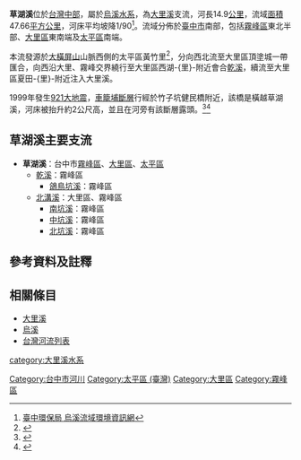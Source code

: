 {{Infobox river
| river_name = 草湖溪
| image_name = 草湖溪.jpg
| image_size = 250px
| caption = 自銀聯一橋東望草湖溪一景。<br>此河段是[[車籠埔斷層|車籠埔斷層]]通過之地，昔日被抬升的地表，今被多年沖刷與河岸雜草叢生，早已難以窺得斷層露頭之面貌。<ref>[http://web.fg.tp.edu.tw/~earth/learn/esf/magazine/990902.htm （圖三）車籠埔斷層橫切草湖溪的河床] {{Wayback|url=http://web.fg.tp.edu.tw/~earth/learn/esf/magazine/990902.htm |date=20170429200640 }}，〈地震的斷層現象〉，《地球科學園地：第十一期》（一九九九年九月號），陳文山、陳勉銘、何昌信、楊志成，地球科學文教基金會。</ref><ref>〈臺灣地區活動斷層個述〉，《臺灣活動斷層概論 第二版：臺灣活動斷層分布圖說明書》（五十萬分之一），黃文正、盧詩丁、石同生、林啟文、張徽正，經濟部中央地質調查所。</ref>
| origin = 大湖山<br />[[火炎山_(草屯)|火炎山]]
| mouth = -{[[大里區|大里區]][[夏田里|夏田里]]}-
| progression = [[大里溪|大里溪]]
| basin_countries = 
| location = [[臺中市|臺中市]][[霧峰區|霧峰區]]、[[大里區|大里區]]、[[太平區_(臺中市)|太平區]]
| length = {{convert|14.9|km|0|}}
| elevation = {{convert|493|m|0|}}
| mouth_elevation = 
| discharge = 
| watershed = {{convert|47.66|km2|0|}}
}}
'''草湖溪'''位於[[台灣中部|台灣中部]]，屬於[[烏溪|烏溪]][[水系|水系]]，為[[大里溪|大里溪]]支流，河長14.9[[公里|公里]]，流域[[面積|面積]]47.66[[平方公里|平方公里]]，河床平均坡降1/90<ref>[http://bumf.teepb.gov.tw/river/link1-22.html 臺中環保局 烏溪流域環境資訊網]{{dead link|date=十月 2017 |bot=InternetArchiveBot }}</ref>。流域分佈於[[臺中市|臺中市]]南部，包括[[霧峰區|霧峰區]]東北半部、[[大里區|大里區]]東南端及[[太平區_(臺中市)|太平區]]南端。

本流發源於[[大橫屏山|大橫屏山]]山脈西側的太平區黃竹里<ref>{{Cite web |url=http://www.wretch.cc/blog/hexentw/11276762 |title=HERETIC 草湖溪（一） |accessdate=2013-08-31 |archive-date=2013-12-27 |archive-url=https://web.archive.org/web/20131227073747/http://www.wretch.cc/blog/hexentw/11276762 |dead-url=no }}</ref>，分向西北流至大里區頂塗城一帶匯合，向西沿大里、霧峰交界繞行至大里區西湖-{里}-附近會合[[乾溪|乾溪]]，續流至大里區夏田-{里}-附近注入大里溪。

1999年發生[[921大地震|921大地震]]，[[車籠埔斷層|車籠埔斷層]]行經於竹子坑健民橋附近，該橋是橫越草湖溪，河床被抬升約2公尺高，並且在河旁有該斷層露頭。<ref>{{cite web|url=http://www.moeacgs.gov.tw/upload/info/ATT6904.pdf|title=《921地震十年映象》|publisher=中央地質調查所|accessdate=2010-03-11|language=zh|archive-date=2010-12-15|archive-url=https://web.archive.org/web/20101215013230/http://www.moeacgs.gov.tw/upload/info/ATT6904.pdf|dead-url=no}}</ref><ref>{{cite web|url=http://kbteq.ascc.net/archive/cgs/part2/p10.html|title=《車籠埔斷層》|work=臺灣活動斷層概論（第二版）|publisher=中央地質調查所|accessdate=2010-03-11|language=zh|archive-date=2010-03-23|archive-url=https://web.archive.org/web/20100323133920/http://kbteq.ascc.net/archive/cgs/part2/p10.html|dead-url=yes}}</ref>

==草湖溪主要支流==
*'''草湖溪'''：台中市[[霧峰區|霧峰區]]、[[大里區|大里區]]、[[太平區_(臺中市)|太平區]]
**[[乾溪|乾溪]]：霧峰區
***[[鴿鳥坑溪|鴿鳥坑溪]]：霧峰區
**[[北溝溪|北溝溪]]：大里區、霧峰區
***[[南坑溪|南坑溪]]：霧峰區
***[[中坑溪|中坑溪]]：霧峰區
***[[北坑溪|北坑溪]]：霧峰區

==參考資料及註釋==
<div class="references-small">
<references />
</div>

==相關條目==
*[[大里溪|大里溪]]
*[[烏溪|烏溪]]
*[[台灣河流列表|台灣河流列表]]

{{烏溪}}
{{台灣河流}}

[[category:大里溪水系|category:大里溪水系]]
[[Category:台中市河川|Category:台中市河川]]
[[Category:太平區_(臺灣)|Category:太平區 (臺灣)]]
[[Category:大里區|Category:大里區]]
[[Category:霧峰區|Category:霧峰區]]